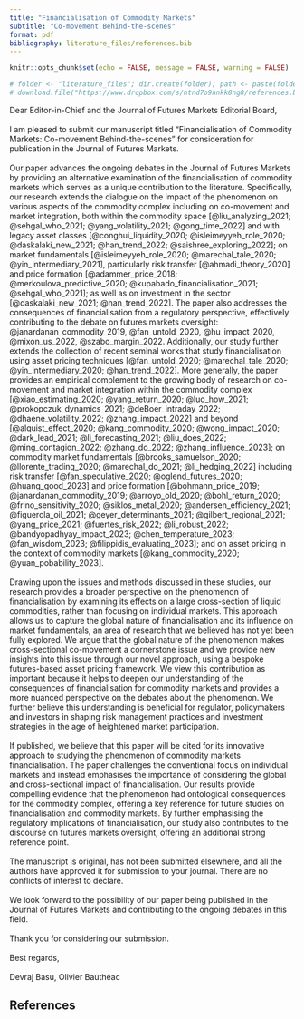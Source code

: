 ---
title: "Financialisation of Commodity Markets"
subtitle: "Co-movement Behind-the-scenes"
format: pdf
bibliography: literature_files/references.bib
---

```{r globals, include = FALSE}
knitr::opts_chunk$set(echo = FALSE, message = FALSE, warning = FALSE)

# folder <- "literature_files"; dir.create(folder); path <- paste(folder, "references.bib", sep = "/")
# download.file("https://www.dropbox.com/s/htnd7o9nnkk8ng8/references.bib?dl=1", path)

```

Dear Editor-in-Chief and the Journal of Futures Markets Editorial Board,  
  \
I am pleased to submit our manuscript titled "Financialisation of Commodity Markets: Co-movement Behind-the-scenes" for consideration for publication in the Journal of Futures Markets.
  \
  \
Our paper advances the ongoing debates in the Journal of Futures Markets by providing an alternative examination of the financialisation of commodity markets which serves as a unique contribution to the literature. Specifically, our research extends the dialogue on the impact of the phenomenon on various aspects of the commodity complex including on co-movement and market integration, both within the commodity space [@liu_analyzing_2021; @sehgal_who_2021; @yang_volatility_2021; @gong_time_2022] and with legacy asset classes [@conghui_liquidity_2020; @isleimeyyeh_role_2020; @daskalaki_new_2021; @han_trend_2022; @saishree_exploring_2022]; on market fundamentals [@isleimeyyeh_role_2020; @marechal_tale_2020; @yin_intermediary_2021], particularly risk transfer [@ahmadi_theory_2020] and price formation [@adammer_price_2018; @merkoulova_predictive_2020; @kupabado_financialisation_2021; @sehgal_who_2021]; as well as on investment in the sector [@daskalaki_new_2021; @han_trend_2022]. The paper also addresses the consequences of financialisation from a regulatory perspective, effectively contributing to the debate on futures markets oversight: @janardanan_commodity_2019, @fan_untold_2020, @hu_impact_2020, @mixon_us_2022, @szabo_margin_2022. Additionally, our study further extends the collection of recent seminal works that study financialisation using asset pricing techniques [@fan_untold_2020; @marechal_tale_2020; @yin_intermediary_2020; @han_trend_2022]. More generally, the paper provides an empirical complement to the growing body of research on co-movement and market integration within the commodity complex [@xiao_estimating_2020; @yang_return_2020; @luo_how_2021; @prokopczuk_dynamics_2021; @deBoer_intraday_2022; @dhaene_volatility_2022; @zhang_impact_2022] and beyond [@alquist_effect_2020; @kang_commodity_2020; @wong_impact_2020; @dark_lead_2021; @li_forecasting_2021; @liu_does_2022; @ming_contagion_2022; @zhang_do_2022; @zhang_influence_2023]; on commodity market fundamentals [@brooks_samuelson_2020; @llorente_trading_2020; @marechal_do_2021; @li_hedging_2022] including risk transfer [@fan_speculative_2020; @oglend_futures_2020; @huang_good_2023] and price formation [@bohmann_price_2019; @janardanan_commodity_2019; @arroyo_old_2020; @bohl_return_2020; @frino_sensitivity_2020; @siklos_metal_2020; @andersen_efficiency_2021; @figuerola_oil_2021; @geyer_determinants_2021; @gilbert_regional_2021; @yang_price_2021; @fuertes_risk_2022; @li_robust_2022; @bandyopadhyay_impact_2023; @chen_temperature_2023; @fan_wisdom_2023; @filippidis_evaluating_2023]; and on asset pricing in the context of commodity markets [@kang_commodity_2020; @yuan_pobability_2023].  
  \
Drawing upon the issues and methods discussed in these studies, our research provides a broader perspective on the phenomenon of financialisation by examining its effects on a large cross-section of liquid commodities, rather than focusing on individual markets. This approach allows us to capture the global nature of financialisation and its influence on market fundamentals, an area of research that we believed has not yet been fully explored. We argue that the global nature of the phenomenon makes cross-sectional co-movement a cornerstone issue and we provide new insights into this issue through our novel approach, using a bespoke futures-based asset pricing framework. We view this contribution as important because it helps to deepen our understanding of the consequences of financialisation for commodity markets and provides a more nuanced perspective on the debates about the phenomenon. We further believe this understanding is beneficial for regulator, policymakers and investors in shaping risk management practices and investment strategies in the age of heightened market participation.  
  \
If published, we believe that this paper will be cited for its innovative approach to studying the phenomenon of commodity markets financialisation. The paper challenges the conventional focus on individual markets and instead emphasises the importance of considering the global and cross-sectional impact of financialisation. Our results provide compelling evidence that the phenomenon had ontological consequences for the commodity complex, offering a key reference for future studies on financialisation and commodity markets. By further emphasising the regulatory implications of financialisation, our study also contributes to the discourse on futures markets oversight, offering an additional strong reference point.
  \
  \
The manuscript is original, has not been submitted elsewhere, and all the authors have approved it for submission to your journal. There are no conflicts of interest to declare.  
  \
We look forward to the possibility of our paper being published in the Journal of Futures Markets and contributing to the ongoing debates in this field.  
  \
Thank you for considering our submission.
  \
  \
Best regards,  
  \
Devraj Basu, Olivier Bauthéac

\pagebreak

## References
